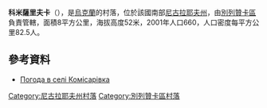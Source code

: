{{coord|47|1|10|N|31|18|17|E|scale:100000|display=title}}

'''科米薩里夫卡'''（{{lang-uk|Комісарівка}}），是[[烏克蘭|烏克蘭]]的村落，位於該國南部[[尼古拉耶夫州|尼古拉耶夫州]]，由[[別列贊卡區|別列贊卡區]]負責管轄，面積8平方公里，海拔高度52米，2001年人口660，人口密度每平方公里82.5人。

==參考資料==
* [http://weather.in.ua/ua/nikolaevskaja/11255 Погода в селі Комісарівка] {{Wayback|url=http://weather.in.ua/ua/nikolaevskaja/11255 |date=20160305102123 }}

[[Category:尼古拉耶夫州村落|Category:尼古拉耶夫州村落]]
[[Category:別列贊卡區村落|Category:別列贊卡區村落]]


{{Mykolaiv-geo-stub}}